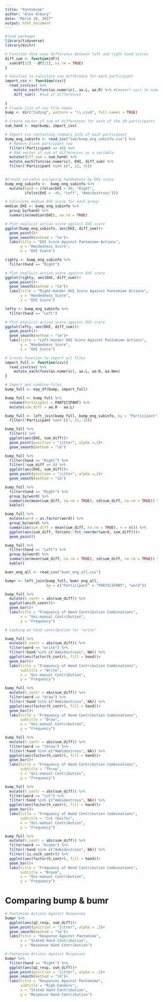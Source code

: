 ```yaml
---
title: "Pantomime"
author: "Alex Albury"
date: "March 10, 2017"
output: html_document
---
```


```r
#load packages
library(tidyverse)
library(knitr)
```

```r
# Function that sums difference between left and right hand scores
diff_sum <- function(df){
  sum(df[12] - df[11], na.rm = TRUE)
}

# Function to calculate sum difference for each participant
import_csv <- function(csv){
  read_csv(csv) %>%
    mutate_each(funs(as.numeric), aa.L, aa.R) %>% #Convert vars to numeric
    diff_sum()  #Sum of differences
  
}
# Create list of csv file names
bump <- dir("Coding", pattern = "\\.csv$", full.names = TRUE)

# Create vector of sum of differences for each of the 39 participants
sum_hand <- map(bump, import_csv)

# Import csv containing summary info of each participant
bump_eng_subinfo <- read_csv("Sub/bump_eng_subinfo.csv") %>%
  # Remove blank particpant row
  filter(!Participant == 40) %>%
  # Add vector of sum of differences as a variable
  mutate(diff_sum = sum_hand) %>%
  mutate_each(funs(as.numeric), EHI, diff_sum) %>%
  filter(!Participant %in% c(7, 22, 35))
  

```


```r
#Create variable assigning handedness by EHI score
bump_eng_subinfo <-  bump_eng_subinfo %>%
  mutate(hand = ifelse(EHI > 40, "Right",
         ifelse(EHI < -40, "Left", "Ambidextrous")))

# Calculate median EHI score for each group
median_EHI <- bump_eng_subinfo %>%
  group_by(hand) %>%
  summarise(median(EHI), na.rm = TRUE)
```


```r

# Plot explicit action score against EHI score
ggplot(bump_eng_subinfo, aes(EHI, diff_sum))+
  geom_point()+
  geom_smooth(method = "lm")+
  labs(title = "EHI Score Against Pantomime Actions",
       y = "Handedness Score",
       x = "EHI Score")
```

```r
righty <- bump_eng_subinfo %>%
  filter(hand == "Right")

# Plot explicit action score against EHI score
ggplot(righty, aes(EHI, diff_sum))+
  geom_point()+
  geom_smooth(method = "lm")+
  labs(title = "Right-Hander EHI Score Against Pantomime Actions",
       y = "Handedness Score",
       x = "EHI Score")
```

```r
lefty <- bump_eng_subinfo %>%
  filter(hand == "Left")

# Plot explicit action score against EHI score
ggplot(lefty, aes(EHI, diff_sum))+
  geom_point()+
  geom_smooth(method = "lm")+
  labs(title = "Left-Hander EHI Score Against Pantomime Actions",
       y = "Handedness Score",
       x = "EHI Score")
```

```r
# Create function to import all files 
import_full <- function(csv){
  read_csv(csv) %>%
    mutate_each(funs(as.numeric), aa.L, aa.R, aa.Non)
}

# Import and combine files
bump_full <- map_df(bump, import_full)
```

```r
bump_full <- bump_full %>%
  rename(Participant = PARTICIPANT) %>%
  mutate(sum_diff = aa.R - aa.L)

bump_full <- left_join(bump_full, bump_eng_subinfo, by = "Participant") %>%
  filter(!Participant %in% c(7, 22, 35))
```

```r
bump_full %>%
  filter() %>%
  ggplot(aes(EHI, sum_diff))+
  geom_point(position = "jitter", alpha =.2)+
  geom_smooth(method = "lm")
```


```r
bump_full %>%
  filter(hand == "Right") %>%
  filter(!sum_diff == 0) %>%
  ggplot(aes(EHI, sum_diff))+
  geom_point(position = "jitter", alpha =.2)+
  geom_smooth(method = "lm")
```

```r
bump_full %>%
  filter(hand == "Right") %>%
  group_by(word) %>%
  summarise(mean(sum_diff, na.rm = TRUE), sd(sum_diff, na.rm = TRUE)) %>%
  kable()
```

```r
bump_full %>%
  mutate(word = as.factor(word)) %>%
  group_by(word) %>%
  summarise(sum_diff = mean(sum_diff, na.rm = TRUE), n = n()) %>%
  ggplot(aes(sum_diff, forcats::fct_reorder(word, sum_diff)))+
  geom_point()
```

```r
bump_full %>%
  filter(hand == "Left") %>%
  group_by(word) %>%
  summarise(mean(sum_diff, na.rm = TRUE), sd(sum_diff, na.rm = TRUE)) %>%
  kable()
```

```r
bumr_eng_all <- read_csv("bumr_eng_all.csv")

bumpr <- left_join(bump_full, bumr_eng_all,
                   by = c("Participant" = "PARTICIPANT", "word"))
```

```r
bump_full %>%
  mutate(h_contr = abs(sum_diff)) %>%
  ggplot(aes(h_contr))+
  geom_bar()+
  labs(title = "Frequency of Hand Contribution Combinations",
       x = "Uni-manual Contribution",
       y = "Frequency")
```

```r
# Looking at hand contribution for "write"

bump_full %>%
  mutate(h_contr = abs(sum_diff)) %>%
  filter(word == "write") %>%
  filter(!hand %in% c("Ambidextrous", NA)) %>%
  ggplot(aes(factor(h_contr), fill = hand))+
  geom_bar()+
  labs(title = "Frequency of Hand Contribution Combinations",
       subtitle = "Write",
       x = "Uni-manual Contribution",
       y = "Frequency")
```

```r
bump_full %>%
  mutate(h_contr = abs(sum_diff)) %>%
  filter(word == "draw") %>%
  filter(!hand %in% c("Ambidextrous", NA)) %>%
  ggplot(aes(factor(h_contr), fill = hand))+
  geom_bar()+
  labs(title = "Frequency of Hand Contribution Combinations",
       subtitle = "Draw",
       x = "Uni-manual Contribution",
       y = "Frequency")
```

```r
bump_full %>%
  mutate(h_contr = abs(sum_diff)) %>%
  filter(word == "throw") %>%
  filter(!hand %in% c("Ambidextrous", NA)) %>%
  ggplot(aes(factor(h_contr), fill = hand))+
  geom_bar()+
  labs(title = "Frequency of Hand Contribution Combinations",
       subtitle = "Throw",
       x = "Uni-manual Contribution",
       y = "Frequency")
```

```r
bump_full %>%
  mutate(h_contr = abs(sum_diff)) %>%
  filter(word == "cut") %>%
  filter(!hand %in% c("Ambidextrous", NA)) %>%
  ggplot(aes(factor(h_contr), fill = hand))+
  geom_bar()+
  labs(title = "Frequency of Hand Contribution Combinations",
       subtitle = "Cut (Knife)",
       x = "Uni-manual Contribution",
       y = "Frequency")
```

```r
bump_full %>%
  mutate(h_contr = abs(sum_diff)) %>%
  filter(word == "broom") %>%
  filter(!hand %in% c("Ambidextrous", NA)) %>%
  filter(!is.na(h_contr)) %>%
  ggplot(aes(factor(h_contr), fill = hand))+
  geom_bar()+
  labs(title = "Frequency of Hand Contribution Combinations",
       subtitle = "Broom",
       x = "Uni-manual Contribution",
       y = "Frequency")
```

# Comparing bump & bumr

```r
# Pantomime Actions Against Responses
bumpr %>%
  ggplot(aes(q2_resp, sum_diff))+
  geom_point(position = "jitter", alpha = .2)+
  geom_smooth(method = "lm")+
  labs(title = "Response Against Pantomime",
       x = "Stated Hand Contribution",
       y = "Response Hand Contribution")
```

```r
# Pantomime Actions Against Responses 
bumpr %>%
  filter(hand == "Right") %>%
  ggplot(aes(q2_resp, sum_diff))+
  geom_point(position = "jitter", alpha = .2)+
  geom_smooth(method = "lm")+
  labs(title = "Responses Against Pantomime",
       subtitle = "Righ-handers",
       x = "Stated Hand Contribution",
       y = "Response Hand Contribution")
```
